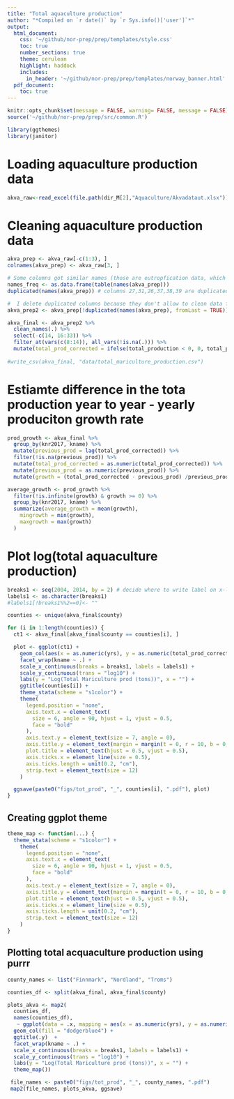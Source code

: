 ```yaml
---
title: "Total aquaculture production"
author: "*Compiled on `r date()` by `r Sys.info()['user']`*"
output: 
  html_document:
    css: '~/github/nor-prep/prep/templates/style.css'
    toc: true
    number_sections: true
    theme: cerulean
    highlight: haddock
    includes: 
      in_header: '~/github/nor-prep/prep/templates/norway_banner.html'
  pdf_document:
    toc: true
---
```

```r
knitr::opts_chunk$set(message = FALSE, warning= FALSE, message = FALSE)
source('~/github/nor-prep/prep/src/common.R')
```

```r
library(ggthemes)
library(janitor)
```

# Loading aquaculture production data
```r
akva_raw<-read_excel(file.path(dir_M[2],"Aquaculture/Akvadataut.xlsx")) 
```

# Cleaning aquaculture production data
```r
akva_prep <- akva_raw[-c(1:3), ]
colnames(akva_prep) <- akva_raw[3, ]

# Some columns got similar names (those are eutropfication data, which we don't need now)
names_freq <- as.data.frame(table(names(akva_prep)))
duplicated(names(akva_prep)) # columns 27,31,26,37,38,39 are duplicated (all about phoshorus and nitrogen)

#  I delete duplicated columns because they don't allow to clean data fully
akva_prep2 <- akva_prep[!duplicated(names(akva_prep), fromLast = TRUE)]

akva_final <- akva_prep2 %>%
  clean_names(.) %>%
  select(-c(14, 16:33)) %>%
  filter_at(vars(c(8:14)), all_vars(!is.na(.))) %>%
  mutate(total_prod_corrected = ifelse(total_production < 0, 0, total_production))
  
#write_csv(akva_final, "data/total_mariculture_production.csv")
```
# Estiamte difference in the tota production year to year - yearly produciton growth rate
```r
prod_growth <- akva_final %>%
  group_by(knr2017, kname) %>%
  mutate(previous_prod = lag(total_prod_corrected)) %>%
  filter(!is.na(previous_prod)) %>%
  mutate(total_prod_corrected = as.numeric(total_prod_corrected)) %>% 
  mutate(previous_prod = as.numeric(previous_prod)) %>% 
  mutate(growth = (total_prod_corrected - previous_prod) /previous_prod) 

average_growth <- prod_growth %>%
  filter(!is.infinite(growth) & growth >= 0) %>%
  group_by(knr2017, kname) %>%
  summarize(average_growth = mean(growth),
    mingrowth = min(growth),
    maxgrowth = max(growth)
  )

```


# Plot log(total aquaculture production)
```r
breaks1 <- seq(2004, 2014, by = 2) # decide where to write label on x-labels
labels1 <- as.character(breaks1) 
#labels1[!breaks1%%2==0]<- "" 

counties <- unique(akva_final$county)

for (i in 1:length(counties)) {
  ct1 <- akva_final[akva_final$county == counties[i], ]

  plot <- ggplot(ct1) +
    geom_col(aes(x = as.numeric(yrs), y = as.numeric(total_prod_corrected)), fill = "dodgerblue4") +
    facet_wrap(kname ~ .) +
    scale_x_continuous(breaks = breaks1, labels = labels1) +
    scale_y_continuous(trans = "log10") +
    labs(y = "Log(Total Mariculture prod (tons))", x = "") +
    ggtitle(counties[i]) +
    theme_stata(scheme = "s1color") +
    theme(
      legend.position = "none",
      axis.text.x = element_text(
        size = 6, angle = 90, hjust = 1, vjust = 0.5,
        face = "bold"
      ),
      axis.text.y = element_text(size = 7, angle = 0),
      axis.title.y = element_text(margin = margin(t = 0, r = 10, b = 0, l = 0)),
      plot.title = element_text(hjust = 0.5, vjust = 0.5),
      axis.ticks.x = element_line(size = 0.5),
      axis.ticks.length = unit(0.2, "cm"),
      strip.text = element_text(size = 12)
    )

  ggsave(paste0("figs/tot_prod", "_", counties[i], ".pdf"), plot)
}

```

## Creating ggplot theme
```r
theme_map <- function(...) {
  theme_stata(scheme = "s1color") +
    theme(
      legend.position = "none",
      axis.text.x = element_text(
        size = 6, angle = 90, hjust = 1, vjust = 0.5,
        face = "bold"
      ),
      axis.text.y = element_text(size = 7, angle = 0),
      axis.title.y = element_text(margin = margin(t = 0, r = 10, b = 0, l = 0)),
      plot.title = element_text(hjust = 0.5, vjust = 0.5),
      axis.ticks.x = element_line(size = 0.5),
      axis.ticks.length = unit(0.2, "cm"),
      strip.text = element_text(size = 12)
    )
}
```


## Plotting total acquaculture production using purrr
```r
county_names <- list("Finnmark", "Nordland", "Troms")

counties_df <- split(akva_final, akva_final$county)

plots_akva <- map2(
  counties_df, 
  names(counties_df),
   ~ ggplot(data = .x, mapping = aes(x = as.numeric(yrs), y = as.numeric(total_prod_corrected))) +
  geom_col(fill = "dodgerblue4") +
  ggtitle(.y)  +
  facet_wrap(kname ~ .) +
  scale_x_continuous(breaks = breaks1, labels = labels1) +
  scale_y_continuous(trans = "log10") +
  labs(y = "Log(Total Mariculture prod (tons))", x = "") +
  theme_map())

 file_names <- paste0("figs/tot_prod", "_", county_names, ".pdf")
 map2(file_names, plots_akva, ggsave)

```

 
 
 
